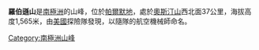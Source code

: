 {{coord|74|41|S|64|14|W|display=title}}

'''羅伯遜山'''是[[南極洲|南極洲]]的山峰，位於[[帕爾默地|帕爾默地]]，處於[[奧斯汀山|奧斯汀山]]西北面37公里，海拔高度1,565米，由[[美國|美國]]探險隊發現，以隨隊的航空機械師命名。

{{Antarctica-geo-stub}}
[[Category:南極洲山峰|Category:南極洲山峰]]
